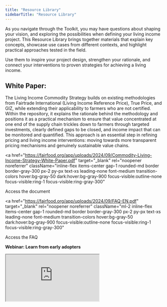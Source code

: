 ```yaml
---
title: "Resource Library"
sidebarTitle: "Resource Library"
---
```


As you navigate through the Toolkit, you may have questions about shaping your vision, and exploring the possibilities when defining your living income project. This Resource Library brings together materials that explain key concepts, showcase use cases from different contexts, and highlight practical approaches tested in the field. 

Use them to inspire your project design, strengthen your rationale, and connect your interventions to proven strategies for achieving a living income.

## **White Paper:** 

The Living Income Commodity Strategy builds on existing methodologies from Fairtrade International (Living Income Reference Price), True Price, and GIZ, while extending their applicability to farmers who are not certified. Within the repository, it explains the rationale behind the methodology and positions it as a practical mechanism to ensure that value concentrated at one end of the supply chain trickles down to farmers through targeted investments, clearly defined gaps to be closed, and income impact that can be monitored and quantified. This approach is an essential step in refining pricing and living income interventions: moving towards more transparent pricing mechanisms and genuinely sustainable value chains.

<a
  href="https://fairfood.org/app/uploads/2024/09/Commodity-Living-Income-Strategy-White-Paper.pdf"
  target="_blank" rel="noopener noreferrer"
  className="inline-flex items-center gap-1 rounded-md border border-gray-300 px-2 py-px text-xs leading-none font-medium transition-colors hover:bg-gray-50 dark:hover:bg-gray-900 focus-visible:outline-none focus-visible:ring-1 focus-visible:ring-gray-300"
>
  Access the document
</a>

<a
  href="https://fairfood.org/app/uploads/2024/09/FAQ-EN.pdf"
  target="_blank" rel="noopener noreferrer"
  className="ml-2 inline-flex items-center gap-1 rounded-md border border-gray-300 px-2 py-px text-xs leading-none font-medium transition-colors hover:bg-gray-50 dark:hover:bg-gray-900 focus-visible:outline-none focus-visible:ring-1 focus-visible:ring-gray-300"
>
  Access the FAQ
</a>


**Webinar: Learn from early adopters**

<iframe
  className="w-full aspect-video rounded-md"
  src="https://www.youtube-nocookie.com/embed/qmxBQfDAQKw?rel=0&modestbranding=1&playsinline=1"
  title="YouTube video"
  loading="lazy"
  referrerPolicy="strict-origin-when-cross-origin"
  allow="accelerometer; autoplay; clipboard-write; encrypted-media; gyroscope; picture-in-picture; web-share"
  allowFullScreen
/>


In this webinar, hosted on **October 7th**, Andrea Moncada from **Molinos de Honduras–Volcafe** and Bless Agume from **Ndugu Farmers Cooperative (Uganda)** share how they are applying the Living Income Price Methodology in their own supply chains.

The session offers a first look at how farmer-level income data is being turned into actionable insights — from identifying income gaps to informing new interventions and measuring impact over time.


## **Case Studies repository:** 

### 1. **Honduran Coffee: October 7th** 

<div class="flex flex-col md:flex-row w-full items-stretch">
  <img src="/images/resource-1.png" alt="Honduras Coffee" class="w-full md:w-1/2 object-cover" />

  <div class="w-full md:w-1/2 p-4 flex flex-col">
    {/* <div class="font-bold mb-0">Honduras – Coffee</div> */}

    <div class="mb-2">
      Applied the Living Income Price (LIP) and Cost–Yield Efficiency (CYE) tools with Molinos de Honduras (Volcafe) to map cost drivers, inefficiencies, and opportunities among supplier farmers.
    </div>

    <div>
      <span class="font-bold">Outcome:</span> Influenced corporate policy through farmer segmentation as a crucial step in defining targeted interventions with clear KPIs and objectives, highlighting gender-based cost differences and efficiency gaps.
    </div>
  </div>
</div>

**Use:** The study validated results with 30 farmers during the *Laboratorio de Ingreso Digno*, fostering data ownership and integrating findings into the “Volcafe Way” farmer support programme to close income gaps.  
**Special feature:** Direct private-sector integration, with recommendations embedded into ongoing supplier programmes.

<a
  href="https://fairfood.org/app/uploads/2025/09/Fairfood-Molinos-Heifer-Living-Income-Commodity-Strategy.pdf"
  target="_blank" rel="noopener noreferrer"
  className="ml-2 inline-flex items-center gap-1 rounded-md border border-gray-300 px-2 py-px text-xs leading-none font-medium transition-colors hover:bg-gray-50 dark:hover:bg-gray-900 focus-visible:outline-none focus-visible:ring-1 focus-visible:ring-gray-300"
>
  Access it
</a>


### 2. **Sierra Leonean cocoa - October 15th** 

<div class="flex flex-col md:flex-row w-full items-stretch">
  <img src="/images/resource-2.png" alt="Honduras Coffee" class="w-full md:w-1/2 object-cover" />

  <div class="w-full md:w-1/2 p-4 flex flex-col justify-center">
    {/* <div class="font-bold mb-0">Sierra Leone – Cocoa</div> */}

    <div class="mb-2">
      Following the creation of the first Living Income Benchmark by KIT in Sierra Leone, we applied the LIP and CYE in the country’s cocoa sector in collaboration with Solidaridad West Africa. Together, Fairfood and Solidaridad collected and analysed farmer-level data in five cocoa-producing districts, with Akvo supporting the identification of four farmer profiles.
    </div>

    <div>
      <span class="font-bold">Outcome:</span> The first district-specific action points for input access, replanting, post-harvest handling, and youth inclusion.
    </div>
  </div>
</div>

**Goal:** Influence national cocoa policy. Findings will inform the Ministry of Agriculture and Produce Monitoring Board to engage the private sector on fair pricing.  
**Special feature:** National policy relevance, creating an evidence base for systemic interventions in an emerging sustainable cocoa market. The study was peer reviewed by the Produce Monitoring Board and the Sierra Leonean Ministry of Agriculture.

**The launch date will be announced soon.** 

### 3. **Coming soon:**

The approach is being tested across different projects and programmes. This repository is expected to soon include findings from other projects, including:

* Uganda: Coffee (Ndugu), developed within the RECLAIM Sustainability\! Programme  
* Uganda: Coffee (Wakuli), continuation of Ndugu via GIZ Due Diligence Fund (2025-2026)  
* Uganda: Coffee (Ugacof), Developed within the EIT Food program (2025-2027)  
* India: Spices, developed within the Social Sustainability Fund (SSF)  
* Ghana: Shea, developed within the Social Sustainability Fund (SSF), together with Solidaridad West Africa

<a
  href="https://share.hsforms.com/1rMVDK46BTceWoYKcVLKOyA14ju5"
  target="_blank" rel="noopener noreferrer"
  className="ml-2 inline-flex items-center gap-1 rounded-md border border-gray-300 px-2 py-px text-xs leading-none font-medium transition-colors hover:bg-gray-50 dark:hover:bg-gray-900 focus-visible:outline-none focus-visible:ring-1 focus-visible:ring-gray-300"
>
  Register to be updated about new cases and events
</a>